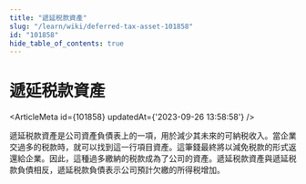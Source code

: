 ```yaml
---
title: "遞延税款資產"
slug: "/learn/wiki/deferred-tax-asset-101858"
id: "101858"
hide_table_of_contents: true
---
```



# 遞延税款資產

<ArticleMeta id={101858} updatedAt={'2023-09-26 13:58:58'} />
<div className='border-solid border-b border-t-0 my-4 border-[var(--ifm-color-gray-300)]' />

遞延税款資產是公司資產負債表上的一項，用於減少其未來的可納税收入。當企業交過多的税款時，就可以找到這一行項目資產。這筆錢最終將以減免税款的形式返還給企業。因此，這種過多繳納的税款成為了公司的資產。遞延税款資產與遞延税款負債相反，遞延税款負債表示公司預計欠繳的所得税增加。
